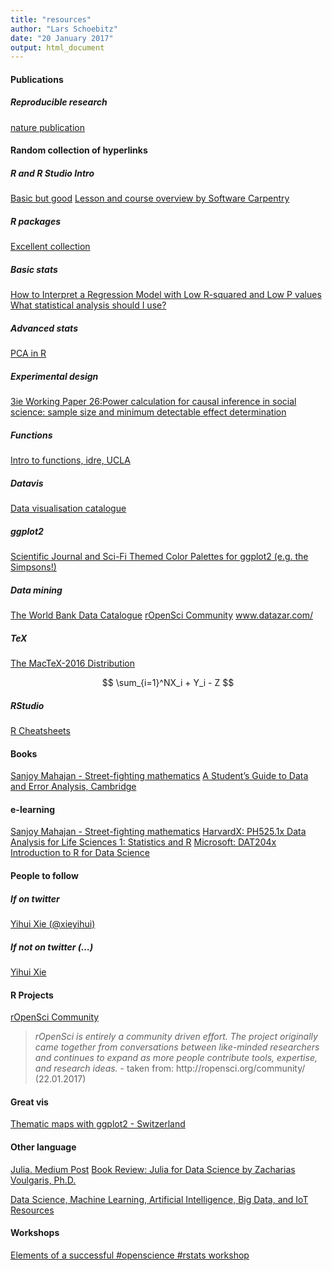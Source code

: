 ```yaml
---
title: "resources"
author: "Lars Schoebitz"
date: "20 January 2017"
output: html_document
---
```


#### Publications

##### Reproducible research

[nature publication](http://go.nature.com/2jm3QSx)


#### Random collection of hyperlinks

##### R and R Studio Intro

[Basic but good](http://bit.ly/2jg8DF4)
[Lesson and course overview by Software Carpentry](https://swcarpentry.github.io/r-novice-gapminder/)

##### R packages 

[Excellent collection](https://github.com/qinwf/awesome-R)

##### Basic stats

[How to Interpret a Regression Model with Low R-squared and Low P values](http://bit.ly/2jV8kjX)
[What statistical analysis should I use?](http://bit.ly/2iK1rVx)

##### Advanced stats

[PCA in R](https://www.r-bloggers.com/principal-component-analysis-in-r/amp/)

##### Experimental design

[3ie Working Paper 26:Power calculation for causal inference in social science: sample size and minimum detectable effect determination](http://bit.ly/2jHzrBu)

##### Functions

[Intro to functions, idre, UCLA](http://bit.ly/2jV8kjX)

##### Datavis

[Data visualisation catalogue](http://bit.ly/2jVa6RT)

##### ggplot2

[Scientific Journal and Sci-Fi Themed Color Palettes for ggplot2 (e.g. the Simpsons!)](http://bit.ly/2k8KRL9)

##### Data mining

[The World Bank Data Catalogue](http://bit.ly/2iT49TQ)
[rOpenSci Community](http://bit.ly/2kh46qg)
[www.datazar.com/](www.datazar.com/)

##### TeX

[The MacTeX-2016 Distribution](http://bit.ly/2jHI13u)

$$
\sum_{i=1}^NX_i + Y_i - Z
$$

##### RStudio

[R Cheatsheets](http://bit.ly/2kfDOk3)


#### Books

[Sanjoy Mahajan - Street-fighting mathematics](http://bit.ly/2jHvahq)
[A Student's Guide to Data and Error Analysis, Cambridge](http://bit.ly/2iTaGOo)



#### e-learning

[Sanjoy Mahajan - Street-fighting mathematics](http://bit.ly/2iJTnnP)
[HarvardX: PH525.1x Data Analysis for Life Sciences 1: Statistics and R](http://bit.ly/2jxkGif)
[Microsoft: DAT204x Introduction to R for Data Science](http://bit.ly/2j2v572)


#### People to follow

##### If on twitter

[Yihui Xie (@xieyihui)](http://bit.ly/2jNj8Ty)

##### If not on twitter (...)

[Yihui Xie](http://bit.ly/2jFlRw5)


#### R Projects 

[rOpenSci Community](http://bit.ly/2kh46qg)

>*rOpenSci is entirely a community driven effort. The project originally came together from conversations between like-minded researchers and continues to expand as more people contribute tools, expertise, and research ideas.* - taken from: http://ropensci.org/community/ (22.01.2017)

#### Great vis

[Thematic maps with ggplot2 - Switzerland](https://timogrossenbacher.ch/2016/12/beautiful-thematic-maps-with-ggplot2-only/)

#### Other language

[Julia. Medium Post](https://medium.com/@ivydatascience/julia-and-its-usefulness-in-data-science-6e9181504ff4#.t0chjcw3c)
[Book Review: Julia for Data Science by Zacharias Voulgaris, Ph.D.](http://insidebigdata.com/2017/01/10/book-review-julia-data-science/)

[Data Science, Machine Learning, Artificial Intelligence, Big Data, and IoT Resources](https://github.com/acastrounis/data-science-machine-learning-ai-big-data-iot-resources/blob/master/README.md)

#### Workshops

[Elements of a successful #openscience #rstats workshop](https://www.r-bloggers.com/elements-of-a-successful-openscience-rstats-workshop/amp/)
